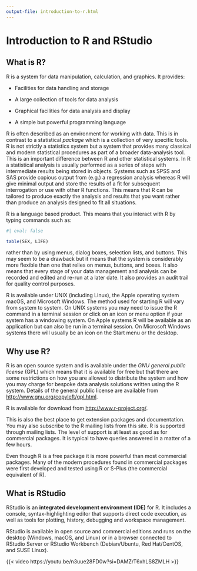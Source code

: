 ```yaml
---
output-file: introduction-to-r.html
---
```


# Introduction to R and RStudio {#sec-intro-r}

## What is R? {#sec-what-r}

R is a system for data manipulation, calculation, and graphics. It provides:

* Facilities for data handling and storage

* A large collection of tools for data analysis

* Graphical facilities for data analysis and display

* A simple but powerful programming language

R is often described as an environment for working with data. This is in contrast to a statistical *package* which is a collection of very specific tools. R is not strictly a statistics system but a system that provides many classical and modern statistical procedures as part of a broader data-analysis tool. This is an important difference between R and other statistical systems. In R a statistical analysis is usually performed as a series of steps with intermediate results being stored in objects. Systems such as SPSS and SAS provide copious output from (e.g.) a regression analysis whereas R will give minimal output and store the results of a fit for subsequent interrogation or use with other R functions. This means that R can be tailored to produce exactly the analysis and results that you want rather than produce an analysis designed to fit all situations.

R is a language based product. This means that you interact with R by typing commands such as: 

```r
#| eval: false

table(SEX, LIFE)
```

rather than by using menus, dialog boxes, selection lists, and buttons. This may seem to be a drawback but it means that the system is considerably more flexible than one that relies on menus, buttons, and boxes. It also means that every stage of your data management and analysis can be recorded and edited and re-run at a later date. It also provides an audit trail for quality control purposes.

R is available under UNIX (including Linux), the Apple operating system macOS, and Microsoft Windows. The method used for starting R will vary from system to system. On UNIX systems you may need to issue the R command in a terminal session or click on an icon or menu option if your system has a windowing system. On Apple systems R will be available as an application but can also be run in a terminal session. On Microsoft Windows systems there will usually be an icon on the Start menu or the desktop.

## Why use R? {#sec-why-r}

R is an open source system and is available under the *GNU general public license* (GPL) which means that it is available for free but that there are some restrictions on how you are allowed to distribute the system and how you may charge for bespoke data analysis solutions written using the R system. Details of the general public license are available from [http://www.gnu.org/copyleft/gpl.html](http://www.gnu.org/copyleft/gpl.html).

R is available for download from [http://www.r-project.org/](http://www.r-project.org/).

This is also the best place to get extension packages and documentation. You may also subscribe to the R mailing lists from this site. R is supported through mailing lists. The level of support is at least as good as for commercial packages. It is typical to have queries answered in a matter of a few hours.

Even though R is a free package it is more powerful than most commercial packages. Many of the modern procedures found in commercial packages were first developed and tested using R or S-Plus (the commercial equivalent of R).

## What is RStudio {#sec-what-rstudio}

RStudio is an **integrated development environment (IDE)** for R. It includes a console, syntax-highlighting editor that supports direct code execution, as well as tools for plotting, history, debugging and workspace management.

RStudio is available in open source and commercial editions and runs on the desktop (Windows, macOS, and Linux) or in a browser connected to RStudio Server or RStudio Workbench (Debian/Ubuntu, Red Hat/CentOS, and SUSE Linux).

{{< video https://youtu.be/n3uue28FD0w?si=DAMZrT6xhLS8ZMLH >}}

<!---
## Why use RStudio {#why-rstudio}
--->
